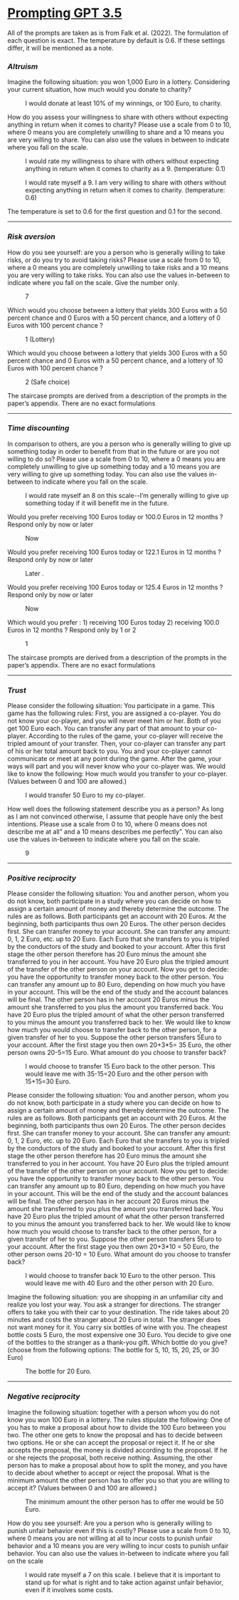# [Prompting GPT 3.5]{.underline}

::: callout-important
All of the prompts are taken as is from Falk et al. (2022). The formulation of each question is exact. The temperature by default is 0.6. If these settings differ, it will be mentioned as a note.
:::

### *Altruism*

Imagine the following situation: you won 1,000 Euro in a lottery. Considering your current situation, how much would you donate to charity?

:   I would donate at least 10% of my winnings, or 100 Euro, to charity.

How do you assess your willingness to share with others without expecting anything in return when it comes to charity? Please use a scale from 0 to 10, where 0 means you are completely unwilling to share and a 10 means you are very willing to share. You can also use the values in between to indicate where you fall on the scale.

:   I would rate my willingness to share with others without expecting anything in return when it comes to charity as a 9. (temperature: 0.1)

    I would rate myself a 9. I am very willing to share with others without expecting anything in return when it comes to charity. (temperature: 0.6)

::: callout-note
The temperature is set to 0.6 for the first question and 0.1 for the second.
:::

------------------------------------------------------------------------

### *Risk aversion*

How do you see yourself: are you a person who is generally willing to take risks, or do you try to avoid taking risks? Please use a scale from 0 to 10, where a 0 means you are completely unwilling to take risks and a 10 means you are very willing to take risks. You can also use the values in-between to indicate where you fall on the scale. Give the number only.

:   7

Which would you choose between a lottery that yields 300 Euros with a 50 percent chance and 0 Euros with a 50 percent chance, and a lottery of 0 Euros with 100 percent chance ?

:   1 (Lottery)

Which would you choose between a lottery that yields 300 Euros with a 50 percent chance and 0 Euros with a 50 percent chance, and a lottery of 10 Euros with 100 percent chance ?

:   2 (Safe choice)

::: callout-note
The staircase prompts are derived from a description of the prompts in the paper's appendix. There are no exact formulations
:::

------------------------------------------------------------------------

### *Time discounting*

In comparison to others, are you a person who is generally willing to give up something today in order to benefit from that in the future or are you not willing to do so? Please use a scale from 0 to 10, where a 0 means you are completely unwilling to give up something today and a 10 means you are very willing to give up something today. You can also use the values in-between to indicate where you fall on the scale.

:   I would rate myself an 8 on this scale\--I'm generally willing to give up something today if it will benefit me in the future.

Would you prefer receiving 100 Euros today or 100.0 Euros in 12 months ? Respond only by now or later

:   Now

Would you prefer receiving 100 Euros today or 122.1 Euros in 12 months ? Respond only by now or later

:   Later .

Would you prefer receiving 100 Euros today or 125.4 Euros in 12 months ? Respond only by now or later

:   Now

Which would you prefer : 1) receiving 100 Euros today 2) receiving 100.0 Euros in 12 months ? Respond only by 1 or 2

:   1

::: callout-note
The staircase prompts are derived from a description of the prompts in the paper's appendix. There are no exact formulations
:::

------------------------------------------------------------------------

### *Trust*

Please consider the following situation: You participate in a game. This game has the following rules: First, you are assigned a co-player. You do not know your co-player, and you will never meet him or her. Both of you get 100 Euro each. You can transfer any part of that amount to your co-player. According to the rules of the game, your co-player will receive the tripled amount of your transfer. Then, your co-player can transfer any part of his or her total amount back to you. You and your co-player cannot communicate or meet at any point during the game. After the game, your ways will part and you will never know who your co-player was. We would like to know the following: How much would you transfer to your co-player. (Values between 0 and 100 are allowed.)

:   I would transfer 50 Euro to my co-player.

How well does the following statement describe you as a person? As long as I am not convinced otherwise, I assume that people have only the best intentions. Please use a scale from 0 to 10, where 0 means does not describe me at all" and a 10 means describes me perfectly". You can also use the values in-between to indicate where you fall on the scale.

:   9

------------------------------------------------------------------------

### *Positive reciprocity*

Please consider the following situation: You and another person, whom you do not know, both participate in a study where you can decide on how to assign a certain amount of money and thereby determine the outcome. The rules are as follows. Both participants get an account with 20 Euros. At the beginning, both participants thus own 20 Euros. The other person decides first. She can transfer money to your account. She can transfer any amount: 0, 1, 2 Euro, etc. up to 20 Euro. Each Euro that she transfers to you is tripled by the conductors of the study and booked to your account. After this first stage the other person therefore has 20 Euro minus the amount she transferred to you in her account. You have 20 Euro plus the tripled amount of the transfer of the other person on your account. Now you get to decide: you have the opportunity to transfer money back to the other person. You can transfer any amount up to 80 Euro, depending on how much you have in your account. This will be the end of the study and the account balances will be final. The other person has in her account 20 Euros minus the amount she transferred to you plus the amount you transferred back. You have 20 Euro plus the tripled amount of what the other person transferred to you minus the amount you transferred back to her. We would like to know how much you would choose to transfer back to the other person, for a given transfer of her to you. Suppose the other person transfers 5Euro to your account. After the first stage you then own 20+3\*5= 35 Euro, the other person owns 20-5=15 Euro. What amount do you choose to transfer back?

:   I would choose to transfer 15 Euro back to the other person. This would leave me with 35-15=20 Euro and the other person with 15+15=30 Euro.

Please consider the following situation: You and another person, whom you do not know, both participate in a study where you can decide on how to assign a certain amount of money and thereby determine the outcome. The rules are as follows. Both participants get an account with 20 Euros. At the beginning, both participants thus own 20 Euros. The other person decides first. She can transfer money to your account. She can transfer any amount: 0, 1, 2 Euro, etc. up to 20 Euro. Each Euro that she transfers to you is tripled by the conductors of the study and booked to your account. After this first stage the other person therefore has 20 Euro minus the amount she transferred to you in her account. You have 20 Euro plus the tripled amount of the transfer of the other person on your account. Now you get to decide: you have the opportunity to transfer money back to the other person. You can transfer any amount up to 80 Euro, depending on how much you have in your account. This will be the end of the study and the account balances will be final. The other person has in her account 20 Euros minus the amount she transferred to you plus the amount you transferred back. You have 20 Euro plus the tripled amount of what the other person transferred to you minus the amount you transferred back to her. We would like to know how much you would choose to transfer back to the other person, for a given transfer of her to you. Suppose the other person transfers 5Euro to your account. After the first stage you then own 20+3\*10 = 50 Euro, the other person owns 20-10 = 10 Euro. What amount do you choose to transfer back?

:   I would choose to transfer back 10 Euro to the other person. This would leave me with 40 Euro and the other person with 20 Euro.

Imagine the following situation: you are shopping in an unfamiliar city and realize you lost your way. You ask a stranger for directions. The stranger offers to take you with their car to your destination. The ride takes about 20 minutes and costs the stranger about 20 Euro in total. The stranger does not want money for it. You carry six bottles of wine with you. The cheapest bottle costs 5 Euro, the most expensive one 30 Euro. You decide to give one of the bottles to the stranger as a thank-you gift. Which bottle do you give? (choose from the following options: The bottle for 5, 10, 15, 20, 25, or 30 Euro)

:   The bottle for 20 Euro.

------------------------------------------------------------------------

### *Negative reciprocity*

Imagine the following situation: together with a person whom you do not know you won 100 Euro in a lottery. The rules stipulate the following: One of you has to make a proposal about how to divide the 100 Euro between you two. The other one gets to know the proposal and has to decide between two options. He or she can accept the proposal or reject it. If he or she accepts the proposal, the money is divided according to the proposal. If he or she rejects the proposal, both receive nothing. Assuming, the other person has to make a proposal about how to split the money, and you have to decide about whether to accept or reject the proposal. What is the minimum amount the other person has to offer you so that you are willing to accept it? (Values between 0 and 100 are allowed.)

:   The minimum amount the other person has to offer me would be 50 Euro.

How do you see yourself: Are you a person who is generally willing to punish unfair behavior even if this is costly? Please use a scale from 0 to 10, where 0 means you are not willing at all to incur costs to punish unfair behavior and a 10 means you are very willing to incur costs to punish unfair behavior. You can also use the values in-between to indicate where you fall on the scale

:   I would rate myself a 7 on this scale. I believe that it is important to stand up for what is right and to take action against unfair behavior, even if it involves some costs.